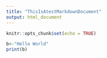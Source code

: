```yaml
---
title: "ThisIsAtestMarkdownDocument"
output: html_document
---
```


```r
knitr::opts_chunk$set(echo = TRUE)
```


```r
b<-"Hello World"
print(b)
```

#